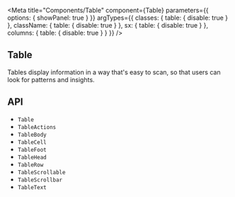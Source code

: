 


<Meta
  title="Components/Table"
  component={Table}
  parameters={{
    options: { showPanel: true }
  }}
  argTypes={{
    classes: {
      table: {
        disable: true
      }
    },
    className: {
      table: {
        disable: true
      }
    },
    sx: {
      table: {
        disable: true
      }
    },
    columns: {
      table: {
        disable: true
      }
    }
  }}
/>

## Table

Tables display information in a way that's easy to scan, so that users can look for patterns and insights.

<Canvas>
  <Story story={stories.Demo} name="Demo" />
</Canvas>

<ArgsTable story="Demo" />

## API

<ul>
  <li>
    <LinkTo kind="components-api-table" story="page">
      <code>Table</code>
    </LinkTo>
  </li>
  <li>
    <LinkTo kind="components-api-tableactions" story="page">
      <code>TableActions</code>
    </LinkTo>
  </li>
  <li>
    <LinkTo kind="components-api-tablebody" story="page">
      <code>TableBody</code>
    </LinkTo>
  </li>
  <li>
    <LinkTo kind="components-api-tablecell" story="page">
      <code>TableCell</code>
    </LinkTo>
  </li>
  <li>
    <LinkTo kind="components-api-tablefoot" story="page">
      <code>TableFoot</code>
    </LinkTo>
  </li>
  <li>
    <LinkTo kind="components-api-tablehead" story="page">
      <code>TableHead</code>
    </LinkTo>
  </li>
  <li>
    <LinkTo kind="components-api-tablerow" story="page">
      <code>TableRow</code>
    </LinkTo>
  </li>
  <li>
    <LinkTo kind="components-api-tablescrollable" story="page">
      <code>TableScrollable</code>
    </LinkTo>
  </li>
  <li>
    <LinkTo kind="components-api-tablescrollbar" story="page">
      <code>TableScrollbar</code>
    </LinkTo>
  </li>
  <li>
    <LinkTo kind="components-api-tabletext" story="page">
      <code>TableText</code>
    </LinkTo>
  </li>
</ul>
